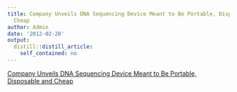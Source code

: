 ```yaml
---
title: Company Unveils DNA Sequencing Device Meant to Be Portable, Disposable and
  Cheap
author: Admin
date: '2012-02-20'
output:
  distill::distill_article:
    self_contained: no
---
```


[Company Unveils DNA Sequencing Device Meant to Be Portable, Disposable and Cheap](http://www.nytimes.com/2012/02/18/health/oxford-nanopore-unveils-tiny-dna-sequencing-device.html)
